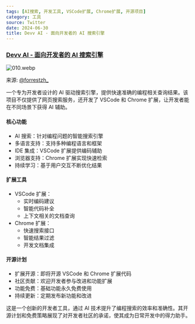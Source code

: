 ```yaml
---
tags: [AI搜索, 开发工具, VSCode扩展, Chrome扩展, 开源项目]
category: 工具
source: Twitter
date: 2024-06-30
title: Devv AI - 面向开发者的 AI 搜索引擎
---
```


### [Devv AI - 面向开发者的 AI 搜索引擎](https://github.com/devv-ai/devv)

![010.webp](https://img.mengpeng.tech/i/2024/11/24/6742f9b40334a.webp)

来源: [@forrestzh_](https://x.com/forrestzh_/status/1816005351910883747)

一个专为开发者设计的 AI 驱动搜索引擎，提供快速准确的编程相关查询结果。该项目不仅提供了网页搜索服务，还开发了 VSCode 和 Chrome 扩展，让开发者能在不同场景下获得 AI 辅助。

#### 核心功能
- AI 搜索：针对编程问题的智能搜索引擎
- 多语言支持：支持多种编程语言和框架
- IDE 集成：VSCode 扩展提供编码辅助
- 浏览器支持：Chrome 扩展实现快速检索
- 持续学习：基于用户交互不断优化结果

#### 扩展工具
- VSCode 扩展：
  - 实时编码建议
  - 智能代码补全
  - 上下文相关的文档查询
- Chrome 扩展：
  - 快速搜索接口
  - 智能结果过滤
  - 开发文档集成

#### 开源计划
- 扩展开源：即将开源 VSCode 和 Chrome 扩展代码
- 社区贡献：欢迎开发者参与改进和功能扩展
- 功能免费：基础功能永久免费使用
- 持续更新：定期发布新功能和改进

这是一个创新的开发者工具，通过 AI 技术提升了编程搜索的效率和准确性。其开源计划和免费策略展现了对开发者社区的承诺，使其成为日常开发中的得力助手。
